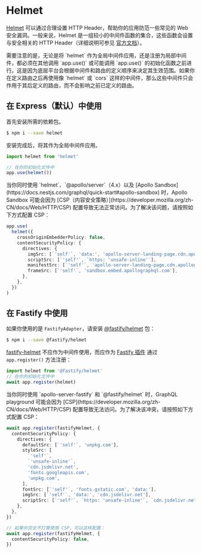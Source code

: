 # Helmet

[Helmet](https://github.com/helmetjs/helmet) 可以通过合理设置 HTTP Header，帮助你的应用防范一些常见的 Web 安全漏洞。一般来说，Helmet 是一组较小的中间件函数的集合，这些函数会设置与安全相关的 HTTP Header（详细说明可参见 [官方文档](https://github.com/helmetjs/helmet#how-it-works)）。

<CalloutInfo>
  需要注意的是，无论是将 `helmet` 作为全局中间件应用，还是注册为局部中间件，都必须在其他调用
  `app.use()` 或可能调用 `app.use()`
  的初始化函数之前进行。这是因为底层平台会根据中间件和路由的定义顺序来决定其生效范围。如果你在定义路由之后再使用像
  `helmet` 或 `cors`
  这样的中间件，那么这些中间件只会作用于其后定义的路由，而不会影响之前已定义的路由。
</CalloutInfo>

## 在 Express（默认）中使用

首先安装所需的依赖包。

```bash
$ npm i --save helmet
```

安装完成后，将其作为全局中间件应用。

```ts
import helmet from 'helmet'

// 在你的初始化文件中
app.use(helmet())
```

<CalloutInfo>
  <p className='mb-0'>
  当你同时使用 `helmet`、`@apollo/server`（4.x）以及 [Apollo
  Sandbox](https://docs.nestjs.com/graphql/quick-start#apollo-sandbox) 时，Apollo Sandbox 可能会因为
  [CSP（内容安全策略）](https://developer.mozilla.org/zh-CN/docs/Web/HTTP/CSP)
  配置导致无法正常访问。为了解决该问题，请按照如下方式配置 CSP：
  </p>

```ts
app.use(
  helmet({
    crossOriginEmbedderPolicy: false,
    contentSecurityPolicy: {
      directives: {
        imgSrc: [`'self'`, 'data:', 'apollo-server-landing-page.cdn.apollographql.com'],
        scriptSrc: [`'self'`, `https: 'unsafe-inline'`],
        manifestSrc: [`'self'`, 'apollo-server-landing-page.cdn.apollographql.com'],
        frameSrc: [`'self'`, 'sandbox.embed.apollographql.com'],
      },
    },
  })
)
```

</CalloutInfo>

## 在 Fastify 中使用

如果你使用的是 `FastifyAdapter`，请安装 [@fastify/helmet](https://github.com/fastify/fastify-helmet) 包：

```bash
$ npm i --save @fastify/helmet
```

[fastify-helmet](https://github.com/fastify/fastify-helmet) 不应作为中间件使用，而应作为 [Fastify 插件](https://www.fastify.io/docs/latest/Reference/Plugins/) 通过 `app.register()` 方法注册：

```ts
import helmet from '@fastify/helmet'
// 在你的初始化文件中
await app.register(helmet)
```

<CalloutInfo type="warning">
<p className='mb-0'>
当你同时使用 `apollo-server-fastify` 和 `@fastify/helmet` 时，GraphQL playground 可能会因为 [CSP](https://developer.mozilla.org/zh-CN/docs/Web/HTTP/CSP) 配置导致无法访问。为了解决该冲突，请按照如下方式配置 CSP：
</p>

```ts
await app.register(fastifyHelmet, {
  contentSecurityPolicy: {
    directives: {
      defaultSrc: [`'self'`, 'unpkg.com'],
      styleSrc: [
        `'self'`,
        `'unsafe-inline'`,
        'cdn.jsdelivr.net',
        'fonts.googleapis.com',
        'unpkg.com',
      ],
      fontSrc: [`'self'`, 'fonts.gstatic.com', 'data:'],
      imgSrc: [`'self'`, 'data:', 'cdn.jsdelivr.net'],
      scriptSrc: [`'self'`, `https: 'unsafe-inline'`, `cdn.jsdelivr.net`, `'unsafe-eval'`],
    },
  },
})

// 如果你完全不打算使用 CSP，可以这样配置：
await app.register(fastifyHelmet, {
  contentSecurityPolicy: false,
})
```

</CalloutInfo>
